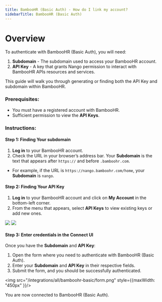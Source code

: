 ```yaml
---
title: BambooHR (Basic Auth) - How do I link my account?
sidebarTitle: BambooHR (Basic Auth)
---
```


# Overview

To authenticate with BambooHR (Basic Auth), you will need:
1. **Subdomain** - The subdomain used to access your BambooHR account.
2. **API Key** - A key that grants Nango permission to interact with BambooHR APIs resources and services.


This guide will walk you through generating or finding both the API Key and subdomain within BambooHR.

### Prerequisites:

- You must have a registered account with BambooHR.
- Sufficient permission to view the **API Keys**.

### Instructions:

#### Step 1: Finding Your subdomain
1. **Log in** to your BambooHR account.
2. Check the URL in your browser’s address bar. Your **Subdomain** is the text that appears after `https://` and before `.bamboohr.com`.
- For example, if the URL is `https://nango.bamboohr.com/home`, your **Subdomain** is `nango`.

#### Step 2: Finding Your API Key
1. **Log in** to your BambooHR account and click on **My Account** in the bottom-left corner.  
2. From the menu that appears, select **API Keys** to view existing keys or add new ones.  
<img src="/integrations/all/bamboohr-basic/account.png" />
<img src="/integrations/all/bamboohr-basic/api_keys.png" />

#### Step 3: Enter credentials in the Connect UI

Once you have the **Subdomain** and **API Key**:
1. Open the form where you need to authenticate with BambooHR (Basic Auth).
2. Enter your **Subdomain** and **API Key** in their respective fields.
3. Submit the form, and you should be successfully authenticated.


<img src="/integrations/all/bamboohr-basic/form.png" style={{maxWidth: "450px" }}/>

You are now connected to BambooHR (Basic Auth).
